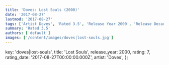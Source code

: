 ```yaml
---
title: 'Doves: Lost Souls (2000)'
date: '2017-08-27'
lastmod: '2017-08-27'
tags: ['Artist Doves', 'Rated 3.5', 'Release Year 2000', 'Release Decade 2000']
summary: 'Rated 3.5'
authors: ['default']
images: ['/content/images/doves|lost-souls.jpg']
---
```


  key: 'doves|lost-souls',
  title: 'Lost Souls',
  release_year: 2000,
  rating: 7,
  rating_date: '2017-08-27T00:00:00.000Z',
  artist: 'Doves',
};

<MusicRating data={data} />
